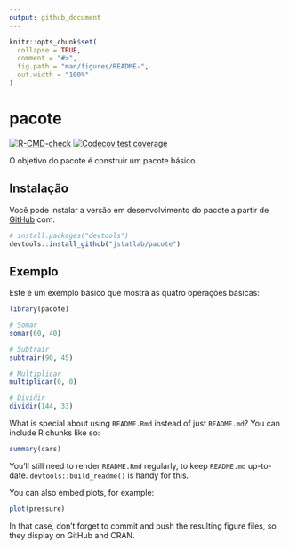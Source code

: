 ```yaml
---
output: github_document
---
```


<!-- README.md is generated from README.Rmd. Please edit that file -->

```r
knitr::opts_chunk$set(
  collapse = TRUE,
  comment = "#>",
  fig.path = "man/figures/README-",
  out.width = "100%"
)
```

# pacote

<!-- badges: start -->
[![R-CMD-check](https://github.com/jstatlab/pacote/actions/workflows/R-CMD-check.yaml/badge.svg)](https://github.com/jstatlab/pacote/actions/workflows/R-CMD-check.yaml)
[![Codecov test coverage](https://codecov.io/gh/jstatlab/pacote/branch/master/graph/badge.svg)](https://app.codecov.io/gh/jstatlab/pacote?branch=master)
<!-- badges: end -->

O objetivo do pacote é construir um pacote básico.

## Instalação

Você pode instalar a versão em desenvolvimento do pacote a partir de [GitHub](https://github.com/) com:

```r
# install.packages("devtools")
devtools::install_github("jstatlab/pacote")
```

## Exemplo

Este é um exemplo básico que mostra as quatro operações básicas:

```r
library(pacote)

# Somar
somar(60, 40)

# Subtrair
subtrair(90, 45)

# Multiplicar
multiplicar(0, 0)

# Dividir
dividir(144, 33)
```

What is special about using `README.Rmd` instead of just `README.md`? You can include R chunks like so:

```r
summary(cars)
```

You'll still need to render `README.Rmd` regularly, to keep `README.md` up-to-date. `devtools::build_readme()` is handy for this.

You can also embed plots, for example:

```r
plot(pressure)
```

In that case, don't forget to commit and push the resulting figure files, so they display on GitHub and CRAN.
